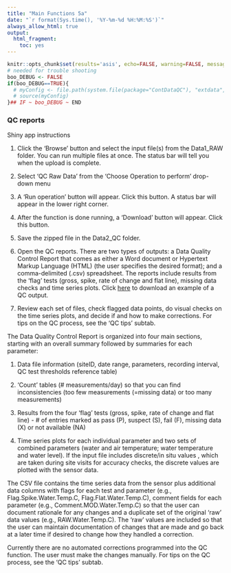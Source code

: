 ```yaml
---
title: "Main Functions 5a"
date: "`r format(Sys.time(), '%Y-%m-%d %H:%M:%S')`"
always_allow_html: true
output:
  html_fragment:
    toc: yes
---
```


```r
knitr::opts_chunk$set(results='asis', echo=FALSE, warning=FALSE, message = FALSE)
# needed for trouble shooting
boo_DEBUG <- FALSE
if(boo_DEBUG==TRUE){
  # myConfig <- file.path(system.file(package="ContDataQC"), "extdata", "config.ORIG.R")
  # source(myConfig)
}## IF ~ boo_DEBUG ~ END
```

### QC reports

Shiny app instructions

1.	Click the ‘Browse’ button and select the input file(s) from the Data1_RAW 
folder. You can run multiple files at once. The status bar will tell you when 
the upload is complete.

2.	Select ‘QC Raw Data’ from the ‘Choose Operation to perform’ drop-down menu

3.	A ‘Run operation’ button will appear. Click this button. A status bar will
appear in the lower right corner.

4.	After the function is done running, a ‘Download’ button will appear. Click
this button.

5.	Save the zipped file in the Data2_QC folder.

6.	Open the QC reports. There are two types of outputs: a Data Quality Control 
Report that comes as either a Word document or Hypertext Markup Language (HTML)
(the user specifies the desired format); and a comma-delimited (.csv) 
spreadsheet. The reports include results from the ‘flag’ tests (gross, spike, 
rate of change and flat line), missing data checks and time series plots. Click
[here](Example_QCreports.zip) to download an example of a QC output.

7.	Review each set of files, check flagged data points, do visual checks on the
time series plots, and decide if and how to make corrections. For tips on the QC
process, see the ‘QC tips’ subtab. 

The Data Quality Control Report is organized into four main sections, starting 
with an overall summary followed by summaries for each parameter:

1.	Data file information (siteID, date range, parameters, recording interval, 
QC test thresholds reference table)

2.	‘Count’ tables (# measurements/day) so that you can find inconsistencies 
(too few measurements (=missing data) or too many measurements)

3.	Results from the four ‘flag’ tests (gross, spike, rate of change and flat 
line) - # of entries marked as pass (P), suspect (S), fail (F), missing data (X)
or not available (NA)

4.	Time series plots for each individual parameter and two sets of combined 
parameters (water and air temperature; water temperature and water level). If 
the input file includes discrete/in situ values , which are taken during site 
visits for accuracy checks, the discrete values are plotted with the sensor 
data.

The CSV file contains the time series data from the sensor plus additional data 
columns with flags for each test and parameter (e.g., Flag.Spike.Water.Temp.C, Flag.Flat.Water.Temp.C), comment fields for each parameter (e.g., 
Comment.MOD.Water.Temp.C) so that the user can document rationale for any 
changes and a duplicate set of the original ‘raw’ data values (e.g., 
RAW.Water.Temp.C). The ‘raw’ values are included  so that the user can maintain
documentation of changes that are made and go back at a later time if desired to 
change how they handled a correction.

Currently there are no automated corrections programmed into the QC function. 
The user must make the changes manually. For tips on the QC process, see the 
‘QC tips’ subtab. 

